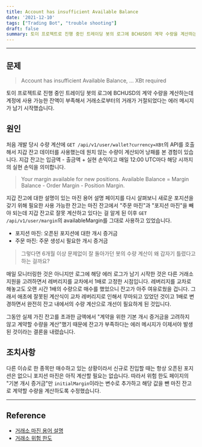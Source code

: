 ```yaml
---
title: Account has insufficient Available Balance
date: '2021-12-10'
tags: ["Trading Bot", "trouble shooting"]
draft: false
summary: 토이 프로젝트로 진행 중인 트레이딩 봇의 로그에 BCHUSD의 계약 수량을 계산하는데 계정에 사용 가능한 잔액이 부족해서 거래소로부터의 거래가 거절되었다는 에러 메시지가 남기 시작했습니다.
---
```


<TOCInline toc={props.toc} exclude="Overview" toHeading={2,3} asDisclosure/>

---

## 문제

> Account has insufficient Available Balance, ... XBt required

토이 프로젝트로 진행 중인 트레이딩 봇의 로그에 BCHUSD의 계약 수량을 계산하는데 계정에 사용 가능한 잔액이 부족해서 거래소로부터의 거래가 거절되었다는 에러 메시지가 남기 시작했습니다.

## 원인

처음 개발 당시 수량 계산에 `GET /api/v1/user/wallet?currency=XBt`의 API를 호출해서 지갑 잔고 데이터를 사용했는데 원치 않는 수량이 계산되어 낭패를 본 경험이 있습니다. 지갑 잔고는 입금액 - 출금액 + 실현 손익이고 매일 12:00 UTC마다 해당 시까지의 실현 손익을 의미합니다.

> Your margin available for new positions. Available Balance = Margin Balance - Order Margin - Position Margin.

지갑 잔고에 대한 설명이 있는 마진 용어 설명 페이지를 다시 살펴보니 새로운 포지션을 갖기 위해 필요한 사용 가능한 잔고는 마진 잔고에서 "주문 마진"과 "포지션 마진"을 빼야 되는데
지갑 잔고로 잘못 계산하고 있다는 걸 알게 된 이후 `GET /api/v1/user/margin`의 availableMargin를 그대로 사용하고 있었습니다.

- 포지션 마진: 오픈된 포지션에 대한 개시 증거금
- 주문 마진: 주문 생성시 필요한 개시 증거금

> 그렇다면 6개월 이상 문제없이 잘 돌아가던 봇의 수량 계산이 왜 갑자기 틀렸다고 하는 걸까요?

매일 모니터링한 것은 아니지만 로그에 해당 에러 로그가 남기 시작한 것은 다른 거래소 지원을 고려하면서 레버리지를 교차에서 1배로 고정한 시점입니다. 레버리지를 교차로 해놓고도 오랜 시간 1배의 수량으로 매수를 했었으니 잔고가 아주 여유로웠을 겁니다. 그래서 애초에 잘못된 계산식이 교차 레버리지로 인해서 무마되고 있었던 것이고 1배로 변경하면서 완전히 잔고 내에서의 수량 계산으로 개선이 필요하게 된 것입니다.

그동안 실제 가진 잔고를 초과한 금액에서 "계약을 위한 기본 개시 증거금을 고려하지 않고 계약할 수량을 계산"했기 때문에 잔고가 부족하다는 에러 메시지가 이제서야 발생된 것이라는 결론을 내렸습니다.

## 조치사항

다른 이슈로 한 종목만 매수하고 있는 상황이라서 신규로 진입할 때는 항상 오픈된 포지션은 없으니 포지션 마진은 아직 계산할 필요는 없습니다. 따라서 위험 한도 페이지의 "기본 개시 증거금"만 `initialMargin`이라는 변수로 추가하고 해당 값을 뺀 마진 잔고로 계약할 수량을 계산하도록 수정했습니다.

---

## Reference

- [거래소 마진 용어 설명](https://www.bitmex.com/app/marginTermReference)
- [거래소 위험 한도](https://www.bitmex.com/app/riskLimits)
